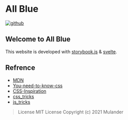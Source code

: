 
<Meta title="Introduction" />

# All Blue

[![github](./imgs/github.svg)](https://github.com/Mulander-J/all-blue)

## Welcome to All Blue

This website is developed with [storybook.js](https://storybook.js.org/) & [svelte](https://svelte.dev/).

## Refrence
- [MDN](https://developer.mozilla.org/)
- [You-need-to-know-css](https://lhammer.cn/You-need-to-know-css/#/zh-cn/)
- [CSS-Inspiration](https://chokcoco.github.io/CSS-Inspiration/#/)
- [css_tricks](https://qishaoxuan.github.io/css_tricks/)
- [js_tricks](https://qishaoxuan.github.io/js_tricks/)

> License MIT License Copyright (c) 2021 Mulander
